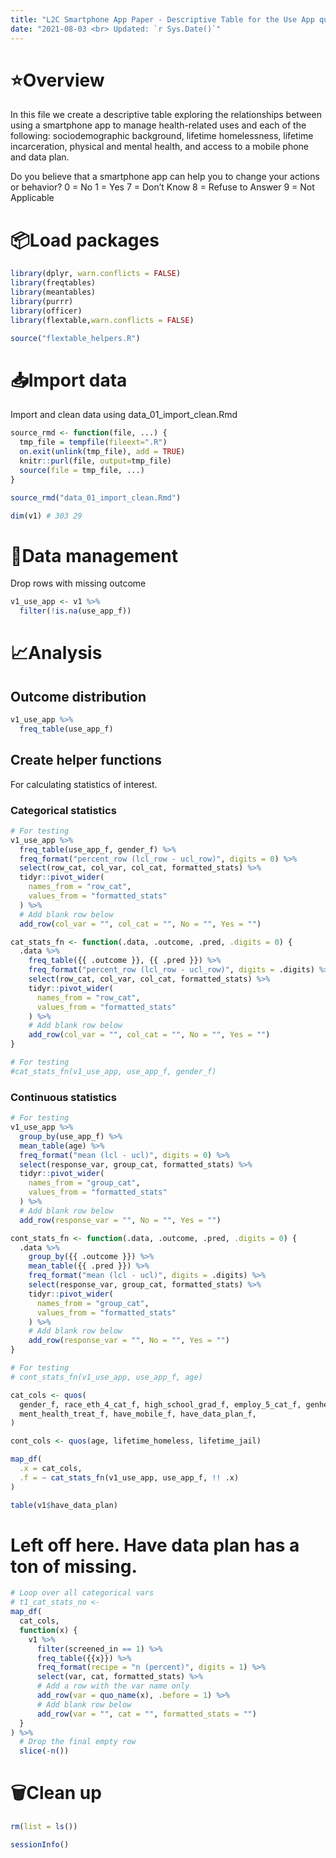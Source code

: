 ```yaml
---
title: "L2C Smartphone App Paper - Descriptive Table for the Use App question"
date: "2021-08-03 <br> Updated: `r Sys.Date()`"
---
```



# ⭐️Overview

In this file we create a descriptive table exploring the relationships between using a smartphone app to manage health-related uses and each of the following: sociodemographic background, lifetime homelessness, lifetime incarceration, physical and mental health, and access to a mobile phone and data plan.

Do you believe that a smartphone app can help you to change your actions or behavior?
0	=	No
1	=	Yes
7	=	Don't Know
8	=	Refuse to Answer
9	=	Not Applicable


# 📦Load packages

```r
library(dplyr, warn.conflicts = FALSE)
library(freqtables)
library(meantables)
library(purrr)
library(officer)
library(flextable,warn.conflicts = FALSE)
```

```r
source("flextable_helpers.R")
```


# 📥Import data 

Import and clean data using data_01_import_clean.Rmd

```r
source_rmd <- function(file, ...) {
  tmp_file = tempfile(fileext=".R")
  on.exit(unlink(tmp_file), add = TRUE)
  knitr::purl(file, output=tmp_file)
  source(file = tmp_file, ...)
}
```

```r
source_rmd("data_01_import_clean.Rmd")
```

```r
dim(v1) # 303 29
```


# 🚧Data management

Drop rows with missing outcome

```r
v1_use_app <- v1 %>%
  filter(!is.na(use_app_f))
```


# 📈Analysis

## Outcome distribution

```r
v1_use_app %>% 
  freq_table(use_app_f)
```

## Create helper functions

For calculating statistics of interest.

### Categorical statistics

```r
# For testing
v1_use_app %>% 
  freq_table(use_app_f, gender_f) %>% 
  freq_format("percent_row (lcl_row - ucl_row)", digits = 0) %>% 
  select(row_cat, col_var, col_cat, formatted_stats) %>% 
  tidyr::pivot_wider(
    names_from = "row_cat",
    values_from = "formatted_stats"
  ) %>% 
  # Add blank row below
  add_row(col_var = "", col_cat = "", No = "", Yes = "")
```

```r
cat_stats_fn <- function(.data, .outcome, .pred, .digits = 0) {
  .data %>% 
    freq_table({{ .outcome }}, {{ .pred }}) %>% 
    freq_format("percent_row (lcl_row - ucl_row)", digits = .digits) %>% 
    select(row_cat, col_var, col_cat, formatted_stats) %>% 
    tidyr::pivot_wider(
      names_from = "row_cat",
      values_from = "formatted_stats"
    ) %>% 
    # Add blank row below
    add_row(col_var = "", col_cat = "", No = "", Yes = "")
}

# For testing
#cat_stats_fn(v1_use_app, use_app_f, gender_f)
```

### Continuous statistics

```r
# For testing
v1_use_app %>% 
  group_by(use_app_f) %>% 
  mean_table(age) %>% 
  freq_format("mean (lcl - ucl)", digits = 0) %>% 
  select(response_var, group_cat, formatted_stats) %>% 
  tidyr::pivot_wider(
    names_from = "group_cat",
    values_from = "formatted_stats"
  ) %>% 
  # Add blank row below
  add_row(response_var = "", No = "", Yes = "")
```

```r
cont_stats_fn <- function(.data, .outcome, .pred, .digits = 0) {
  .data %>% 
    group_by({{ .outcome }}) %>% 
    mean_table({{ .pred }}) %>% 
    freq_format("mean (lcl - ucl)", digits = .digits) %>% 
    select(response_var, group_cat, formatted_stats) %>% 
    tidyr::pivot_wider(
      names_from = "group_cat",
      values_from = "formatted_stats"
    ) %>% 
    # Add blank row below
    add_row(response_var = "", No = "", Yes = "")
}

# For testing
# cont_stats_fn(v1_use_app, use_app_f, age)
```

```r
cat_cols <- quos(
  gender_f, race_eth_4_cat_f, high_school_grad_f, employ_5_cat_f, genhealth_f,
  ment_health_treat_f, have_mobile_f, have_data_plan_f, 
)
```

```r
cont_cols <- quos(age, lifetime_homeless, lifetime_jail)
```

```r
map_df(
  .x = cat_cols,
  .f = ~ cat_stats_fn(v1_use_app, use_app_f, !! .x)
)
```
```r
table(v1$have_data_plan)
```


# Left off here. Have data plan has a ton of missing.


```r
# Loop over all categorical vars
# t1_cat_stats_no <- 
map_df(
  cat_cols, 
  function(x) {
    v1 %>%
      filter(screened_in == 1) %>% 
      freq_table({{x}}) %>%
      freq_format(recipe = "n (percent)", digits = 1) %>%
      select(var, cat, formatted_stats) %>%
      # Add a row with the var name only
      add_row(var = quo_name(x), .before = 1) %>% 
      # Add blank row below
      add_row(var = "", cat = "", formatted_stats = "")
  }
) %>% 
  # Drop the final empty row
  slice(-n())
```




# 🗑Clean up

```r
rm(list = ls())
```

```r
sessionInfo()
```
